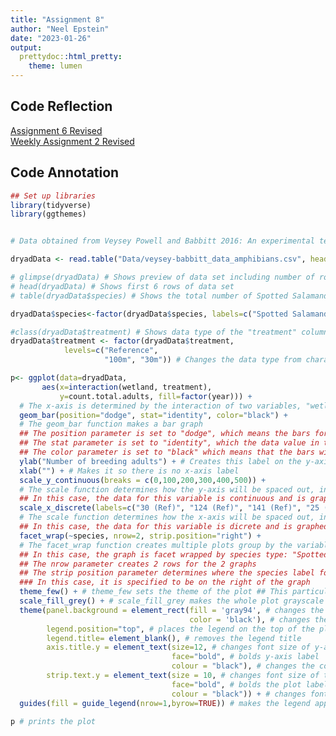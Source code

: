 ```yaml
---
title: "Assignment 8"
author: "Neel Epstein"
date: "2023-01-26"
output:
  prettydoc::html_pretty:
    theme: lumen
---
```


## Code Reflection
[Assignment 6 Revised](Assignment_6_New.html)  
[Weekly Assignment 2 Revised](Weekly_Assignment_2_New.html)  

## Code Annotation
```r
## Set up libraries
library(tidyverse)
library(ggthemes)


# Data obtained from Veysey Powell and Babbitt 2016: An experimental test of buffer utility as a technique for managing pool-breeding amphibians https://datadryad.org/stash/dataset/doi:10.5061%2Fdryad.547rp

dryadData <- read.table("Data/veysey-babbitt_data_amphibians.csv", header=TRUE, sep=",", stringsAsFactors = TRUE) # read data set into RStudio

# glimpse(dryadData) # Shows preview of data set including number of rows and columns
# head(dryadData) # Shows first 6 rows of data set
# table(dryadData$species) # Shows the total number of Spotted Salamanders and Wood Frogs

dryadData$species<-factor(dryadData$species, labels=c("Spotted Salamander", "Wood Frog")) #creating 'labels' to use for the plot # It changes to data type from character into factor with 2 levels: "Spotted Salamander" and "Wood Frog"

#class(dryadData$treatment) # Shows data type of the "treatment" column
dryadData$treatment <- factor(dryadData$treatment, 
            levels=c("Reference",
                     "100m", "30m")) # Changes the data type from character into factor with 3 levels: "Reference", "100m", and "30m" # Allows these to be labels on the x-axis

p<- ggplot(data=dryadData, 
       aes(x=interaction(wetland, treatment), 
           y=count.total.adults, fill=factor(year))) +
  # The x-axis is determined by the interaction of two variables, "wetland" and "treatment", and the y-axis is determined by the "count.total.adults" variable
  geom_bar(position="dodge", stat="identity", color="black") +
  # The geom_bar function makes a bar graph
  ## The position parameter is set to "dodge", which means the bars for each x-value are separated from one another
  ## The stat parameter is set to "identity", which the data value in the data set will be used to determine the size of the bar
  ## The color parameter is set to "black" which means that the bars will be plotted in black
  ylab("Number of breeding adults") + # Creates this label on the y-axis
  xlab("") + # Makes it so there is no x-axis label
  scale_y_continuous(breaks = c(0,100,200,300,400,500)) +
  # The scale function determines how the y-axis will be spaced out, including at what positions the tick marks will appear
  ## In this case, the data for this variable is continuous and is graphed accordingly
  scale_x_discrete(labels=c("30 (Ref)", "124 (Ref)", "141 (Ref)", "25 (100m)","39 (100m)","55 (100m)","129 (100m)", "7 (30m)","19 (30m)","20 (30m)","59 (30m)")) +
  # The scale function determines how the x-axis will be spaced out, including the label names and where they will appear
  ## In this case, the data for this variable is dicrete and is graphed accordingly
  facet_wrap(~species, nrow=2, strip.position="right") +
  # The facet_wrap function creates multiple plots group by the variable after the "~" inside the parenthesis
  ## In this case, the graph is facet wrapped by species type: "Spotted Salamander" and "Wood Frog"
  ## The nrow parameter creates 2 rows for the 2 graphs
  ## The strip position parameter determines where the species label for each graph is placed
  ### In this case, it is specified to be on the right of the graph
  theme_few() + # theme_few sets the theme of the plot ## This particular theme looks very professional
  scale_fill_grey() + # scale_fill_grey makes the whole plot grayscale
  theme(panel.background = element_rect(fill = 'gray94', # changes the panel background fill color to gray
                                        color = 'black'), # changes the border of the plots to black
        legend.position="top", # places the legend on the top of the plot
        legend.title= element_blank(), # removes the legend title
        axis.title.y = element_text(size=12, # changes font size of y-axis label
                                    face="bold", # bolds y-axis label
                                    colour = "black"), # changes the color of the y-axis label
        strip.text.y = element_text(size = 10, # changes font size of the plot labels on the right side
                                    face="bold", # bolds the plot labels on the right side
                                    colour = "black")) + # changes font size of the plot labels on the right side
  guides(fill = guide_legend(nrow=1,byrow=TRUE)) # makes the legend appear as a single row on the top of the plot

p # prints the plot
```

